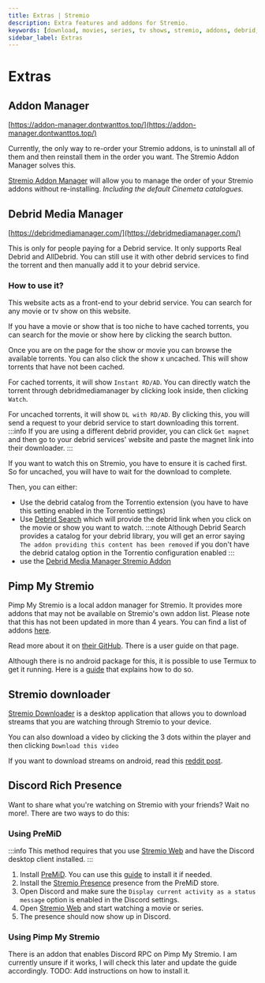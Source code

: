 ```yaml
---
title: Extras | Stremio
description: Extra features and addons for Stremio.
keywords: [download, movies, series, tv shows, stremio, addons, debrid, peario, pimp my stremio, stremio downloader, stremio extras, stremio features, stremio tips, stremio tricks, stremio tutorial, stremio user guide]
sidebar_label: Extras
---
```

# Extras

## Addon Manager

[https://addon-manager.dontwanttos.top/](https://addon-manager.dontwanttos.top/)

Currently, the only way to re-order your Stremio addons, is to uninstall all of them and then reinstall them in the order you want. The Stremio Addon Manager solves this.

[Stremio Addon Manager](https://addon-manager.dontwanttos.top/) will allow you to manage the order of your Stremio addons without re-installing. *Including the default Cinemeta catalogues.* 

## Debrid Media Manager

[https://debridmediamanager.com/](https://debridmediamanager.com/)

This is only for people paying for a Debrid service. It only supports Real Debrid and AllDebrid. You can still use it with other debrid services to find the torrent and then manually add it to your debrid service.

### How to use it?

This website acts as a front-end to your debrid service. You can search for any movie or tv show on this website.

If you have a movie or show that is too niche to have cached torrents, you can search for the movie or show here by clicking the search button. 

Once you are on the page for the show or movie you can browse the available torrents. You can also click the show x uncached. This will show torrents that have not been cached. 

For cached torrents, it will show `Instant RD/AD`. You can directly watch the torrent through debridmediamanager by clicking look inside, then clicking `Watch`. 

For uncached torrents, it will show `DL with RD/AD`. By clicking this, you will send a request to your debrid service to start downloading this torrent. 
:::info
If you are using a different debrid provider, you can click `Get magnet` and then go to your debrid services' website and paste the magnet link into their downloader.
:::

If you want to watch this on Stremio, you have to ensure it is cached first. So for uncached, you will have to wait for the download to complete.

Then, you can either: 
- Use the debrid catalog from the Torrentio extension (you have to have this setting enabled in the Torrentio settings)
- Use [Debrid Search](https://github.com/MrMonkey42/stremio-addon-debrid-search) which will provide the debrid link when you click on the movie or show you want to watch.
:::note
Although Debrid Search provides a catalog for your debrid library, you will get an error saying `The addon providing this content has been removed` if you don't have the debrid catalog option in the Torrentio configuration enabled
:::
- use the [Debrid Media Manager Stremio Addon](https://debridmediamanager.com/stremio)

## Pimp My Stremio

Pimp My Stremio is a local addon manager for Stremio. It provides more addons that may not be available on Stremio's own addon list. Please note that this has not been updated in more than 4 years. You can find a list of addons [here](https://github.com/sungshon/PimpMyStremio/blob/master/src/addonsList.json).

Read more about it on [their GitHub](https://github.com/sungshon/PimpMyStremio). There is a user guide on that page.

Although there is no android package for this, it is possible to use Termux to get it running. Here is a [guide](https://gist.github.com/sleeyax/e9635eb352a4fcdf94194f763d743689) that explains how to do so.

## Stremio downloader

[Stremio Downloader](https://github.com/BurningSands70/stremio-downloader) is a desktop application that allows you to download streams that you are watching through Stremio to your device. 

You can also download a video by clicking the 3 dots within the player and then clicking `Download this video`

If you want to download streams on android, read this [reddit post](https://www.reddit.com/r/StremioAddons/comments/ekwj5x/how_to_download_moviesseries_on_android/).

## Discord Rich Presence
Want to share what you're watching on Stremio with your friends? Wait no more!. 
There are two ways to do this:
### Using PreMiD
:::info
This method requires that you use [Stremio Web](https://web.stremio.com/) and have the Discord desktop client installed.
:::
1. Install [PreMiD](https://premid.app/downloads). You can use this [guide](https://docs.premid.app/en/install) to install it if needed.
2. Install the [Stremio Presence](https://premid.app/store/presences/Stremio) presence from the PreMiD store.
3. Open Discord and make sure the `Display current activity as a status message` option is enabled in the Discord settings.
4. Open [Stremio Web](https://web.stremio.com/) and start watching a movie or series.
5. The presence should now show up in Discord.
### Using Pimp My Stremio
There is an addon that enables Discord RPC on Pimp My Stremio. I am currently unsure if it works, I will check this later and update the guide accordingly.
TODO: Add instructions on how to install it.

